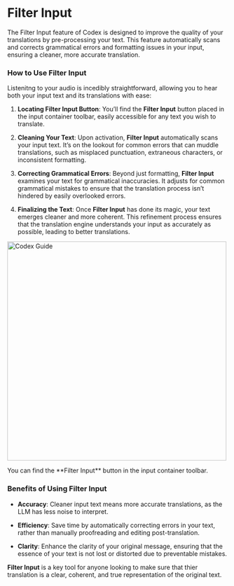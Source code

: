 # Filter Input

The Filter Input feature of Codex is designed to improve the quality of your translations by pre-processing your text. This feature automatically scans and corrects grammatical errors and formatting issues in your input, ensuring a cleaner, more accurate translation.

### How to Use Filter Input

Listenitng to your audio is incedibly straightforward, allowing you to hear both your input text and its translations with ease:

1. **Locating Filter Input Button**: You’ll find the **Filter Input** button placed in the input container toolbar, easily accessible for any text you wish to translate.

1. **Cleaning Your Text**: Upon activation, **Filter Input** automatically scans your input text. It’s on the lookout for common errors that can muddle translations, such as misplaced punctuation, extraneous characters, or inconsistent formatting.

1. **Correcting Grammatical Errors**: Beyond just formatting, **Filter Input** examines your text for grammatical inaccuracies. It adjusts for common grammatical mistakes to ensure that the translation process isn’t hindered by easily overlooked errors.

1. **Finalizing the Text**: Once **Filter Input** has done its magic, your text emerges cleaner and more coherent. This refinement process ensures that the translation engine understands your input as accurately as possible, leading to better translations.

<div style={{ display: 'flex', flexDirection: 'column', alignItems: 'center', textAlign: 'center', marginTop: '30px' }}>
    <img src="../filter-input.png" alt="Codex Guide" width="500" style={{ borderRadius: '10px', marginBottom: '20px' }}/>
    <p style={{ fontStyle: 'italic' }}>You can find the **Filter Input** button in the input container toolbar.</p>
</div>

### Benefits of Using Filter Input

- **Accuracy**: Cleaner input text means more accurate translations, as the LLM has less noise to interpret.

- **Efficiency**: Save time by automatically correcting errors in your text, rather than manually proofreading and editing post-translation.

- **Clarity**: Enhance the clarity of your original message, ensuring that the essence of your text is not lost or distorted due to preventable mistakes.

**Filter Input** is a key tool for anyone looking to make sure that thier translation is a clear, coherent, and true representation of the original text.